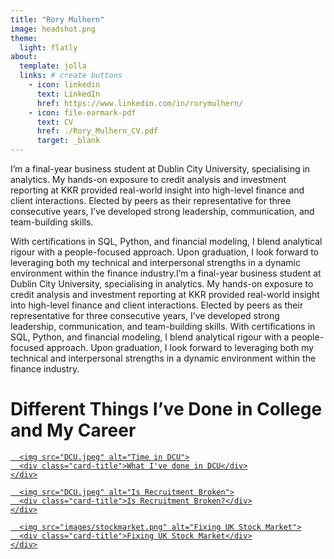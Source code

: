 ```yaml
---
title: "Rory Mulhern"
image: headshot.png
theme:
  light: flatly
about:
  template: jolla
  links: # create buttons
    - icon: linkedin 
      text: LinkedIn
      href: https://www.linkedin.com/in/rorymulhern/
    - icon: file-earmark-pdf
      text: CV
      href: ./Rory_Mulhern_CV.pdf
      target: _blank
---
```


I’m a final-year business student at Dublin City University, specialising in analytics. My hands-on exposure to credit analysis and investment reporting at KKR provided real-world insight into high-level finance and client interactions. Elected by peers as their representative for three consecutive years, I’ve developed strong leadership, communication, and team-building skills.

With certifications in SQL, Python, and financial modeling, I blend analytical rigour with a people-focused approach. Upon graduation, I look forward to leveraging both my technical and interpersonal strengths in a dynamic environment within the finance industry.I’m a final-year business student at Dublin City University, specialising in analytics. My hands-on exposure to credit analysis and investment reporting at KKR provided real-world insight into high-level finance and client interactions. Elected by peers as their representative for three consecutive years, I’ve developed strong leadership, communication, and team-building skills. With certifications in SQL, Python, and financial modeling, I blend analytical rigour with a people-focused approach. Upon graduation, I look forward to leveraging both my technical and interpersonal strengths in a dynamic environment within the finance industry.

# Different Things I've Done in College and My Career

<div class="card-container">
  <a href="./dcu.qmd" class="card-link">
    <div class="card">
      <img src="DCU.jpeg" alt="Time in DCU">
      <div class="card-title">What I've done in DCU</div>
    </div>
  </a>

  <a href="./dcu,qmd" class="card-link">
    <div class="card">
      <img src="DCU.jpeg" alt="Is Recruitment Broken">
      <div class="card-title">Is Recruitment Broken?</div>
    </div>
  </a>

  <a href="./dcu,qmd" class="card-link">
    <div class="card">
      <img src="images/stockmarket.png" alt="Fixing UK Stock Market">
      <div class="card-title">Fixing UK Stock Market</div>
    </div>
  </a>
</div>
